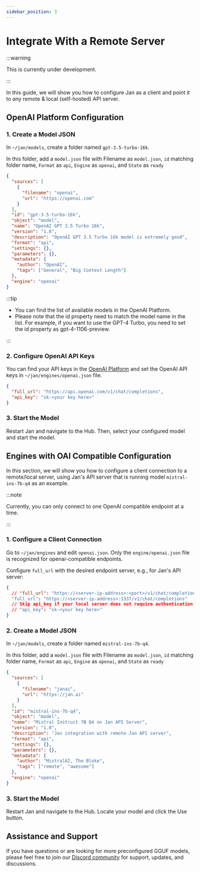 ```yaml
---
sidebar_position: 3
---
```


# Integrate With a Remote Server

:::warning

This is currently under development.

:::

In this guide, we will show you how to configure Jan as a client and point it to any remote & local (self-hosted) API server.

## OpenAI Platform Configuration

### 1. Create a Model JSON

In `~/jan/models`, create a folder named `gpt-3.5-turbo-16k`.

In this folder, add a `model.json` file with Filename as `model.json`, `id` matching folder name, `Format` as `api`, `Engine` as `openai`, and `State` as `ready`


```json title="~/jan/models/gpt-3.5-turbo-16k/model.json"
{
  "sources": [
    {
      "filename": "openai",
      "url": "https://openai.com"
    }
  ],
  "id": "gpt-3.5-turbo-16k",
  "object": "model",
  "name": "OpenAI GPT 3.5 Turbo 16k",
  "version": "1.0",
  "description": "OpenAI GPT 3.5 Turbo 16k model is extremely good",
  "format": "api",
  "settings": {},
  "parameters": {},
  "metadata": {
    "author": "OpenAI",
    "tags": ["General", "Big Context Length"]
  },
  "engine": "openai"
}
```

:::tip

 - You can find the list of available models in the OpenAI Platform.
 - Please note that the id property need to match the model name in the list. For example, if you want to use the GPT-4 Turbo, you need to set the id property as gpt-4-1106-preview.

:::

### 2. Configure OpenAI API Keys

You can find your API keys in the [OpenAI Platform](https://platform.openai.com/api-keys) and set the OpenAI API keys in `~/jan/engines/openai.json` file.

```json title="~/jan/engines/openai.json"
{
  "full_url": "https://api.openai.com/v1/chat/completions",
  "api_key": "sk-<your key here>"
}
```

### 3. Start the Model

Restart Jan and navigate to the Hub. Then, select your configured model and start the model.

## Engines with OAI Compatible Configuration

In this section, we will show you how to configure a client connection to a remote/local server, using Jan's API server that is running model `mistral-ins-7b-q4` as an example.

:::note

Currently, you can only connect to one OpenAI compatible endpoint at a time.

:::

### 1. Configure a Client Connection

Go to `~/jan/engines` and edit `openai.json`. Only the `engine/openai.json` file is recognized for openai-compatible endpoints. 

Configure `full_url` with the desired endpoint server, e.g., for Jan's API server:

```json title="~/jan/engines/openai.json"
{
  // "full_url": "https://<server-ip-address>:<port>/v1/chat/completions"
  "full_url": "https://<server-ip-address>:1337/v1/chat/completions"
  // Skip api_key if your local server does not require authentication
  // "api_key": "sk-<your key here>"
}
```

### 2. Create a Model JSON

 In `~/jan/models`, create a folder named `mistral-ins-7b-q4`.

In this folder, add a `model.json` file with Filename as `model.json`, `id` matching folder name, `Format` as `api`, `Engine` as `openai`, and `State` as `ready`


```json title="~/jan/models/mistral-ins-7b-q4/model.json"
{
  "sources": [
    {
      "filename": "janai",
      "url": "https://jan.ai"
    }
  ],
  "id": "mistral-ins-7b-q4",
  "object": "model",
  "name": "Mistral Instruct 7B Q4 on Jan API Server",
  "version": "1.0",
  "description": "Jan integration with remote Jan API server",
  "format": "api",
  "settings": {},
  "parameters": {},
  "metadata": {
    "author": "MistralAI, The Bloke",
    "tags": ["remote", "awesome"]
  },
  "engine": "openai"
}
```

### 3. Start the Model

Restart Jan and navigate to the Hub. Locate your model and click the Use button.

## Assistance and Support

If you have questions or are looking for more preconfigured GGUF models, please feel free to join our [Discord community](https://discord.gg/Dt7MxDyNNZ) for support, updates, and discussions.